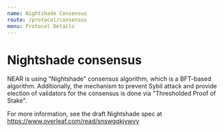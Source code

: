 ```yaml
---
name: Nightshade Consensus
route: /protocol/consensus
menu: Protocol Details
---
```


# Nightshade consensus

NEAR is using "Nightshade" consensus algorithm, which is a BFT-based algorithm.
Additionally, the mechanism to prevent Sybil attack and provide election of validators for the consensus is done via "Thresholded Proof of Stake".

For more information, see the draft Nightshade spec at https://www.overleaf.com/read/snswgqkjvwvy
